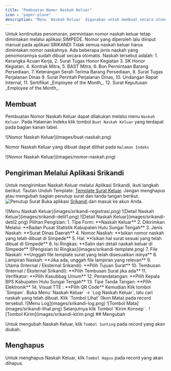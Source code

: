 ```yaml
---
title: "Pembuatan Nomor Naskah Keluar"
icon : "paper-plane"
description: "Menu `Naskah Keluar` digunakan untuk membuat secara otomatis nomor naskah keluar berdasarkan tanggal naskah. "
---
```

<Warning>
Untuk kontinuitas penomoran, permintaan nomor naskah keluar tetap dimintakan melalui aplikasi SIMPEDE. Nomor yang diperoleh lalu diinput manual pada aplikasi SRIKANDI
</Warning>
<Note>
Tidak semua naskah keluar harus dimintakan nomor naskahnya. Ada beberapa jenis naskah yang penomorannya sudah dibuat secara otomatis. Naskah tersebut adalah:
1. Kerangka Acuan Kerja, 
2. Surat Tugas Honor Kegiatan
3. SK Honor Kegiatan, 
4. Kontrak Mitra, 
5. BAST Mitra, 
6. Bon Permintaan Barang Persediaan,
7. Keterangan Serah Terima Barang Persediaan, 
8. Surat Tugas Perjalanan Dinas
9. Surat Perintah Perjalanan Dinas,
10. Undangan Rapat Internal,
11. Sertifikat _Employee of the Month_.
12. Surat Keputusan _Employee of the Month_.
</Note>

## Membuat

Pembuatan Nomor Naskah Keluar dapat dilakukan melalui menu `Naskah Keluar`. Pada Halaman Indeks klik tombol `Buat Naskah Keluar` yang terdapat pada bagian kanan tabel.

<Frame caption="Tampilan Membuat Nomor Naskah Keluar">
    ![Nomor Naskah Keluar](images/buat-naskah.png)
</Frame>

Nomor Naskah Keluar yang dibuat dapat dilihat pada `Halaman Indeks`

<Frame caption="Tampilan Nomor Naskah Keluar yang telah berhasil dibuat">
    ![Nomor Naskah Keluar](images/nomor-naskah.png)
</Frame>

## Pengiriman Melalui Aplikasi Srikandi
Untuk mengirimkan Naskah Keluar melalui Aplikasi Srikandi, ikuti langkah berikut:
<Steps>
<Step title="Unduh Template Surat Keluar dan Sesuaikan isinya">
    Tautan Unduh Template: [Template Surat Keluar](https://simpede.my.id/storage/templates/naskah/ZIzQoGAbh6uOQXjJ5sbZdog42wVlKyBepLjIWEve.docx).
    <Warning>
        Jangan menghapus atau mengubah bagian penutup surat dan tanda tangan berikut.
        <Frame caption="Tampilan Menu Penutup Surat">
            ![Penutup Surat](images/srikandi-penutup.png)
        </Frame>
    </Warning>
</Step>
<Step title="Masuk ke Aplikasi Srikandi">
    Buka aplikasi [Srikandi](https://srikandi.arsip.go.id/) dan masuk ke akun Anda.
</Step>
<Step title="Pilih Menu Naskah Keluar -> Registrasi Naskah Keluar">
<Frame caption="Tampilan Menu Registrasi Naskah Keluar">
    ![Menu Naskah Keluar](images/srikandi-registrasi.png)
</Frame>
</Step>
<Step title="Isi Bagian Keterangan Naskah Keluar">
    <Frame caption="Detail Registrasi Naskah Keluar">
        ![Detail Naskah Keluar](images/srikandi-detil1.png)
    </Frame>
    <Frame caption="Detail Registrasi Naskah Keluar">
        ![Detail Naskah Keluar](images/srikandi-detil2.png)
    </Frame>
    <Tip>
        Pilihan Pengisian:
        1. Tipe Form: **Naskah Keluar**
        2. Dikirimkan Melalui: **Badan Pusat Statistik Kabupaten Hulu Sungai Tengah**
        3. Jenis Naskah: **Surat DInas Daerah**
        4. Nomor Naskah: **Isikan nomor naskah yang telah dibuat di Simpede**
        5. Hal: **Isikan hal surat sesuai yang telah dibuat di Simpede**
        6. Isi Ringkas: **Salin dari detail naskah keluar di Simpede**
        <Frame caption="Pengisian Isi Ringkas">
            ![Pengisian Isi Ringkas](images/srikandi-template.png)
        </Frame>
        7. File Naskah: **Unggah file template surat yang telah disesuaikan isinya**
        8. Lampiran Naskah: **Jika ada, unggah file lampiran yang relevan**
        9. Utama (Internal / Eksternal Srikandi): **Pilih Tujuan Surat**
        10. Tembusan (Internal / Eksternal Srikandi): **Pilih Tembusan Surat jika ada**
        11. Verifikator: **Pilih Kasubbag Umum**
        12. Penandatangan: **Pilih Kepala BPS Kabupaten Hulu Sungai Tengah**
        13. Tipe Tanda Tangan: **Pilih Elektronik**
        14. Visual TTE : **Pilih QR Code**
    </Tip>
    Kemudian Klik tombol `Simpan`.
</Step>
<Step title="Kirim Naskah Keluar">
    Buka Menu `Naskah Keluar` -> `Log Naskah Keluar`, lalu cari naskah yang telah dibuat. Klik `Tombol Lihat` (Ikon Mata) pada record tersebut.
    <Frame caption="Log Naskah Keluar">
        ![Menu Log](images/srikandi-log.png)
    </Frame>
    <Frame caption="Tampilan Menu Lihat">
        ![Tombol Mata](images/srikandi-lihat.png)
    </Frame>
    Selanjutnya klik Tombol `Kirim Konsep` .
    <Frame caption="Tampilan Kirim Konsep">
        ![Tombol Kirim](images/srikandi-kirim.png)
    </Frame>
</Step>
</Steps>
## Mengubah

Untuk mengubah Naskah Keluar, klik `Tombol Sunting` pada record yang akan diubah.

## Menghapus

Untuk menghapus Naskah Keluar, klik `Tombol Hapus` pada record yang akan dihapus.

